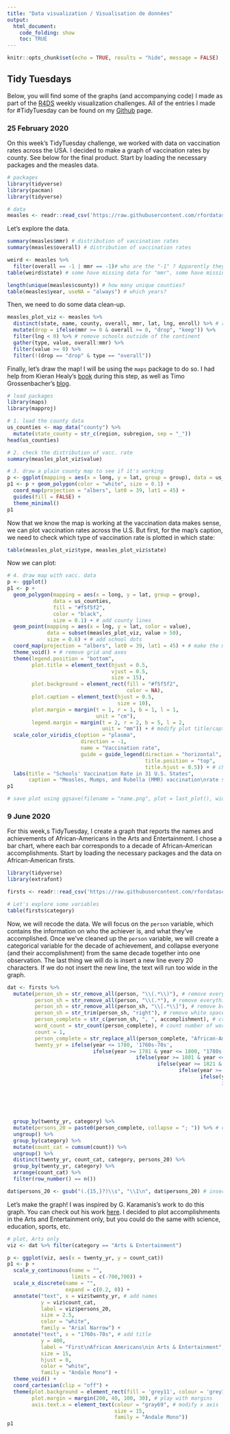 ```yaml
---
title: "Data visualization / Visualisation de données"
output:
  html_document:
    code_folding: show
    toc: TRUE
---
```


```r
knitr::opts_chunk$set(echo = TRUE, results = "hide", message = FALSE)
```

## Tidy Tuesdays

Below, you will find some of the graphs (and accompanying code) I made as part of  the [R4DS](https://twitter.com/R4DScommunity) weekly visualization challenges. All of the entries I made for #TidyTuesday can be found on my [Github](https://github.com/florencevdubois/MyTidyTuesdays) page.

### 25 February 2020 

On this week's TidyTuesday challenge, we worked with data on vaccination rates across the USA. I decided to make a graph of vaccination rates by county. See below for the final product. Start by loading the necessary packages and the measles data.
```r
# packages
library(tidyverse)
library(pacman)
library(tidyverse)

# data
measles <- readr::read_csv('https://raw.githubusercontent.com/rfordatascience/tidytuesday/master/data/2020/2020-02-25/measles.csv')
```

Let's explore the data.
```r
summary(measles$mmr) # distribution of vaccination rates
summary(measles$overall) # distribution of vaccination rates

weird <- measles %>% 
  filter(overall == -1 | mmr == -1)# who are the "-1" ? Apparently they're missing data.
table(weird$state) # some have missing data for "mmr", some have missing data for "overall" -- we will use this later

length(unique(measles$county)) # how many unique counties?
table(measles$year, useNA = "always") # which years?
```

Then, we need to do some data clean-up.
```r
measles_plot_viz <- measles %>% 
  distinct(state, name, county, overall, mmr, lat, lng, enroll) %>% # remove duplicates
  mutate(drop = ifelse(mmr >= 0 & overall >= 0, "drop", "keep")) %>% 
  filter(lng < 0) %>% # remove schools outside of the continent
  gather(type, value, overall:mmr) %>% 
  filter(value >= 0) %>% 
  filter(!(drop == "drop" & type == "overall"))
```

Finally, let's draw the map! I will be using the `maps` package to do so. I had help from Kieran Healy's [book](https://socviz.co/maps.html#maps) during this step, as well as Timo Grossenbacher's [blog](https://timogrossenbacher.ch/2016/12/beautiful-thematic-maps-with-ggplot2-only/).
```r
# load packages
library(maps)
library(mapproj)

# 1. load the county data
us_counties <- map_data("county") %>% 
  mutate(state_county = str_c(region, subregion, sep = "_")) 
head(us_counties)

# 2. check the distribution of vacc. rate
summary(measles_plot_viz$value)

# 3. draw a plain county map to see if it's working
p <- ggplot(mapping = aes(x = long, y = lat, group = group), data = us_counties)
p1 <- p + geom_polygon(color = "white", size = 0.1) +
  coord_map(projection = "albers", lat0 = 39, lat1 = 45) +
  guides(fill = FALSE) +
  theme_minimal()
p1
```

Now that we know the map is working at the vaccination data makes sense, we can plot vaccination rates across the U.S. But first, for the map's caption, we need to check which type of vaccination rate is plotted in which state:
```r
table(measles_plot_viz$type, measles_plot_viz$state) 
```

Now we can plot:
```r
# 4. draw map with vacc. data
p <- ggplot()
p1 <- p + 
  geom_polygon(mapping = aes(x = long, y = lat, group = group), 
               data = us_counties, 
               fill = "#f5f5f2", 
               color = "black", 
               size = 0.1) + # add county lines
  geom_point(mapping = aes(x = lng, y = lat, color = value), 
             data = subset(measles_plot_viz, value > 50), 
             size = 0.6) + # add school dots
  coord_map(projection = "albers", lat0 = 39, lat1 = 45) + # make the map more "curvy"
  theme_void() + # remove grid and axes
  theme(legend.position = "bottom",
        plot.title = element_text(hjust = 0.5, 
                                  vjust = 0.5, 
                                  size = 15),
        plot.background = element_rect(fill = "#f5f5f2", 
                                       color = NA),
        plot.caption = element_text(hjust = 0.5, 
                                    size = 10),
        plot.margin = margin(t = 1, r = 1, b = 1, l = 1, 
                             unit = "cm"),
        legend.margin = margin(t = 2, r = 2, b = 5, l = 2, 
                               unit = "mm")) + # modify plot title/caption/background/legend
  scale_color_viridis_c(option = "plasma", 
                        direction = -1, 
                        name = "Vaccination rate",
                        guide = guide_legend(direction = "horizontal",
                                             title.position = "top",
                                             title.hjust = 0.5)) + # change legend title
  labs(title = "Schools' Vaccination Rate in 31 U.S. States",
       caption = "Measles, Mumps, and Rubella (MMR) vaccination\nrate shown in FL, ID, IA, MI, NJ, NC, OK, RI, TN, WI.\nElsewhere, the overall vaccination rate is shown.") # deifne title and subtitle
p1

# save plot using ggsave(filename = "name.png", plot = last_plot(), width = 15, height = 15)
```

### 9 June 2020

For this week,s TidyTuesday, I create a graph that reports the names and achievements of African-Americans in the Arts and Entertainment. I chose a bar chart, where each bar corresponds to a decade of African-American accomplishments.  Start by loading the necessary packages and the data on African-American firsts. 
```r
library(tidyverse)
library(extrafont)

firsts <- readr::read_csv('https://raw.githubusercontent.com/rfordatascience/tidytuesday/master/data/2020/2020-06-09/firsts.csv')

# Let's explore some variables 
table(firsts$category)
```

Now, we will recode the data. We will focus on the `person` variable, which contains the information on who the achiever is, and what they've accomplished. Once we've cleaned up the `person` variable, we will create a categorical variable for the decade of achievement, and collapse everyone (and their accomplishment) from the same decade together into one observation. The last thing we will do is insert a new line every 20 characters. If we do not insert the new line, the text will run too wide in the graph.
```r
dat <- firsts %>% 
  mutate(person_sh = str_remove_all(person, "\\(.*\\)"), # remove everything in parenthesis
         person_sh = str_remove_all(person, "\\(.*"), # remove everything in parenthesis
         person_sh = str_remove_all(person_sh, "\\[.*\\]"), # remove brackets and their content
         person_sh = str_trim(person_sh, "right"), # remove white space at the end of names
         person_complete = str_c(person_sh, ", ", accomplishment), # create complete name + accomplishment title
         word_count = str_count(person_complete), # count number of words in complete names
         count = 1,
         person_complete = str_replace_all(person_complete, "African-American", "Af-Am"), # shorten for visualization purposes
         twenty_yr = ifelse(year <= 1780, '1760s-70s', 
                            ifelse(year >= 1781 & year <= 1800, "1780s-90s",
                                          ifelse(year >= 1801 & year <= 1820, "1800s-10s",
                                                 ifelse(year >= 1821 & year <= 1840, "1820s-30s",
                                                        ifelse(year >= 1841 & year <= 1860, "1840s-50s",
                                                               ifelse(year >= 1861 & year <= 1880, "1860s-70s",
                                                                      ifelse(year >= 1881 & year <= 1900, "1880s-90s",
                                                                             ifelse(year >= 1901 & year <= 1920, "1900s-10s",
                                                                                    ifelse(year >= 1921 & year <= 1940, "1920s-30s",
                                                                                           ifelse(year >= 1941 & year <= 1960, "1940s-50s",
                                                                                                  ifelse(year >= 1961 & year <= 1980, "1960s-70s",
                                                                                                         ifelse(year >= 1981 & year <= 2000, "1980s-90s", "2000s-10s"))))))))))))) %>% # create categorical variable for twenty years 
  group_by(twenty_yr, category) %>% 
  mutate(persons_20 = paste0(person_complete, collapse = "; ")) %>% # collapse strings for each twenty years and category
  ungroup() %>% 
  group_by(category) %>%
  mutate(count_cat = cumsum(count)) %>%
  ungroup() %>% 
  distinct(twenty_yr, count_cat, category, persons_20) %>% 
  group_by(twenty_yr, category) %>% 
  arrange(count_cat) %>% 
  filter(row_number() == n()) 

dat$persons_20 <- gsub("(.{15,}?)\\s", "\\1\n", dat$persons_20) # insert new line every 15 characters
```
 
Let's make the graph! I was inspired by G. Karamanis's work to do this graph. You can check out his work [here](https://github.com/gkaramanis/tidytuesday/blob/master/2020-week23/marbles-race.R). I decided to plot accomplishments in the Arts and Entertainment only, but you could do the same with science, education, sports, etc. 
```r
# plot, Arts only
viz <- dat %>% filter(category == "Arts & Entertainment")

p <- ggplot(viz, aes(x = twenty_yr, y = count_cat))
p1 <- p + 
  scale_y_continuous(name = "", 
                     limits = c(-700,700)) +
  scale_x_discrete(name = "",
                   expand = c(0.2, 0)) +
  annotate("text", x = viz$twenty_yr, # add names 
           y = viz$count_cat, 
           label = viz$persons_20, 
           size = 2.5, 
           color = "white",
           family = "Arial Narrow") +
  annotate("text", x = "1760s-70s", # add title 
           y = 400, 
           label = "First\nAfrican Americans\nin Arts & Entertainment", 
           size = 15, 
           hjust = 0,
           color = "white",
           family = "Andale Mono") +
  theme_void() +
  coord_cartesian(clip = "off") +
  theme(plot.background = element_rect(fill = 'grey11', colour = 'grey11'),
        plot.margin = margin(200, 40, 100, 30), # play with margins
        axis.text.x = element_text(colour = "gray69", # modify x axis 
                                   size = 15,
                                   family = "Andale Mono"))
p1
```
 
 